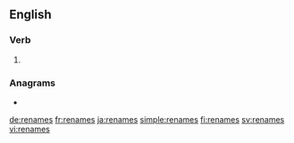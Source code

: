 ==English==

===Verb===
{{head|en|verb form}}

# {{en-third-person singular of|rename}}

===Anagrams===
* {{l|en|mens rea}}

[[de:renames]]
[[fr:renames]]
[[ja:renames]]
[[simple:renames]]
[[fi:renames]]
[[sv:renames]]
[[vi:renames]]